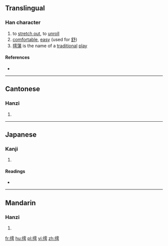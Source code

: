 ==Translingual==

===Han character===
{{Han char|rn=64|rad=手|as=11|sn=14|four=51027|canj=QMBS|ids=⿰扌雩}}

# to [[stretch out]], to [[unroll]]
# [[comfortable]], [[easy]] (used for [[舒]])
# [[摴蒲]] is the name of a [[traditional]] [[play]]

====References====
* {{Han ref|kx=0451.250|dkj=12639|dj=0802.040|hdz=31944.080|uh=6474|ud=25716|bh=E1DD|bd=57821}}

----

==Cantonese==

===Hanzi===
{{yue-hanzi|jyut=[[syu1]]|y=syu1}}

# {{defn|lang=yue|sort=手11}}

----

==Japanese==

===Kanji===
{{ja-kanji|grade=|rs=手11}}

# {{defn|lang=ja|sort=手11}}

====Readings====
* {{ja-readings|on=[[ちょ]] (cho), [[ち]] (chi)|kun=[[のべる]] (noberu)}}

----

==Mandarin==

===Hanzi===
{{cmn-hanzi|pin=[[chū]] ([[chu1]])|wg=ch'u<sup>1</sup>}}

# {{defn|lang=cmn|sort=手11}}

[[fr:摴]]
[[hu:摴]]
[[pl:摴]]
[[vi:摴]]
[[zh:摴]]